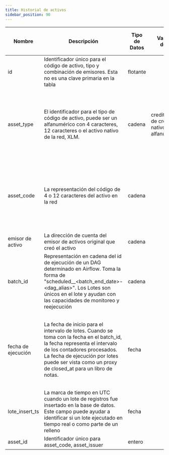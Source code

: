 ```yaml
---
title: Historial de activos
sidebar_position: 90
---
```


| Nombre             | Descripción                                                                                                                                                                                                                                                  | Tipo de Datos | Valores de dominio                          | ¿Clave primaria? | ¿Llave natural? | ¿Partición o campo de cluster? | ¿Requerido? | Notas                                                                                                                                                               |
| ------------------ | ------------------------------------------------------------------------------------------------------------------------------------------------------------------------------------------------------------------------------------------------------------ | ------------- | ------------------------------------------- | ---------------- | --------------- | ------------------------------ | ----------- | ------------------------------------------------------------------------------------------------------------------------------------------------------------------- |
| id                 | Identificador único para el código de activo, tipo y combinación de emisores. Esta no es una clave primaria en la tabla                                                                                                                                      | flotante      |                                             |                  | Sí              |                                | Sí          |                                                                                                                                                                     |
| asset_type         | El identificador para el tipo de código de activo, puede ser un alfanumérico con 4 caracteres, 12 caracteres o el activo nativo de la red, XLM.                                                                                                              | cadena        | credit_alfanum4 de crédito nativo alfanum12 |                  | Sí              | cluster                        | Sí          | XLM es el activo nativo de la red. XLM no tiene código de activo o representación del emisor y en su lugar se mostrará con un tipo de activo 'nativo'               |
| asset_code         | La representación del código de 4 o 12 caracteres del activo en la red                                                                                                                                                                                       | cadena        |                                             |                  | Sí              | cluster                        | Nu          | Los códigos de activos no tienen garantías de singularidad. La combinación de código de activo, emisor y tipo representa un activo distinto                         |
| emisor de activo   | La dirección de cuenta del emisor de activos original que creó el activo                                                                                                                                                                                     | cadena        |                                             |                  | Sí              | cluster                        | Nu          |                                                                                                                                                                     |
| batch_id           | Representación en cadena del id de ejecución de un DAG determinado en Airflow. Toma la forma de "scheduled\_\_\<batch_end_date>-\<dag_alias>". Los Lotes son únicos en el lote y ayudan con las capacidades de monitoreo y reejecución                       | cadena        |                                             |                  | Sí              |                                | Sí          |                                                                                                                                                                     |
| fecha de ejecución | La fecha de inicio para el intervalo de lotes. Cuando se toma con la fecha en el batch_id, la fecha representa el intervalo de los contadores procesados. La fecha de ejecución por lotes puede ser vista como un proxy de closed_at para un libro de notas. | fecha         |                                             |                  |                 | Partición MESES                | Sí          | La tabla se particiona en batch_run_date. Se recomienda incluir siempre el batch_run_date en el filtro si es posible para ayudar a reducir el costo de la consulta. |
| lote_insert_ts     | La marca de tiempo en UTC cuando un lote de registros fue insertado en la base de datos. Este campo puede ayudar a identificar si un lote ejecutado en tiempo real o como parte de un relleno                                                                | fecha         |                                             |                  |                 |                                | Sí          |                                                                                                                                                                     |
| asset_id           | Identificador único para asset_code, asset_issuer                                                                                                                                                                                                            | entero        |                                             |                  |                 |                                | Nu          |                                                                                                                                                                     |
